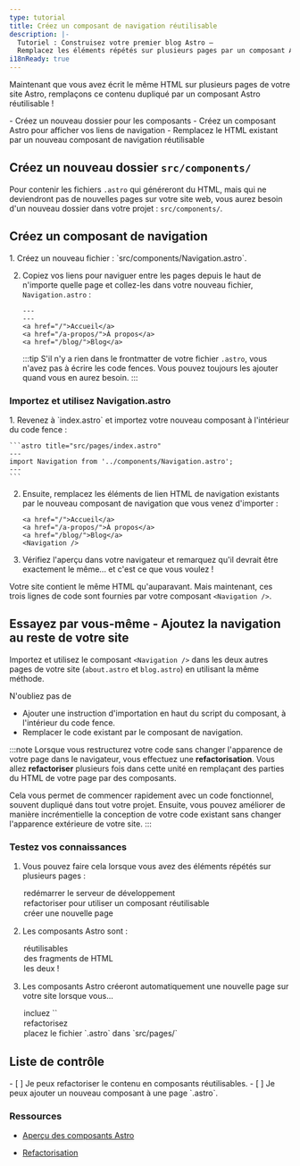 ```yaml
---
type: tutorial
title: Créez un composant de navigation réutilisable
description: |-
  Tutoriel : Construisez votre premier blog Astro —
  Remplacez les éléments répétés sur plusieurs pages par un composant Astro réutilisable
i18nReady: true
---
```


Maintenant que vous avez écrit le même HTML sur plusieurs pages de votre site Astro, remplaçons ce contenu dupliqué par un composant Astro réutilisable !

<PreCheck>
  - Créez un nouveau dossier pour les composants
  - Créez un composant Astro pour afficher vos liens de navigation
  - Remplacez le HTML existant par un nouveau composant de navigation réutilisable
</PreCheck>

## Créez un nouveau dossier `src/components/`

Pour contenir les fichiers `.astro` qui généreront du HTML, mais qui ne deviendront pas de nouvelles pages sur votre site web, vous aurez besoin d'un nouveau dossier dans votre projet : `src/components/`.


## Créez un composant de navigation

<Steps>
1. Créez un nouveau fichier : `src/components/Navigation.astro`.

2. Copiez vos liens pour naviguer entre les pages depuis le haut de n'importe quelle page et collez-les dans votre nouveau fichier, `Navigation.astro` :

    ```astro title="src/components/Navigation.astro" "---"
    ---
    ---
    <a href="/">Accueil</a>
    <a href="/a-propos/">À propos</a>
    <a href="/blog/">Blog</a>
    ```
    :::tip
    S'il n'y a rien dans le frontmatter de votre fichier `.astro`, vous n'avez pas à écrire les code fences. Vous pouvez toujours les ajouter quand vous en aurez besoin.
    :::
</Steps>

### Importez et utilisez Navigation.astro

<Steps>
1. Revenez à `index.astro` et importez votre nouveau composant à l'intérieur du code fence :

    ```astro title="src/pages/index.astro"
    ---
    import Navigation from '../components/Navigation.astro';
    ---
    ```

2. Ensuite, remplacez les éléments de lien HTML de navigation existants par le nouveau composant de navigation que vous venez d'importer :

    ```astro title="src/pages/index.astro" del={1-3} ins={4}
    <a href="/">Accueil</a>
    <a href="/a-propos/">À propos</a>
    <a href="/blog/">Blog</a>
    <Navigation />
    ```

3. Vérifiez l'aperçu dans votre navigateur et remarquez qu'il devrait être exactement le même... et c'est ce que vous voulez !
</Steps>

Votre site contient le même HTML qu'auparavant. Mais maintenant, ces trois lignes de code sont fournies par votre composant `<Navigation />`.

<Box icon="puzzle-piece">

## Essayez par vous-même - Ajoutez la navigation au reste de votre site

Importez et utilisez le composant `<Navigation />` dans les deux autres pages de votre site (`about.astro` et `blog.astro`) en utilisant la même méthode.

N'oubliez pas de
- Ajouter une instruction d'importation en haut du script du composant, à l'intérieur du code fence.
- Remplacer le code existant par le composant de navigation.

</Box>

:::note
Lorsque vous restructurez votre code sans changer l'apparence de votre page dans le navigateur, vous effectuez une **refactorisation**. Vous allez **refactoriser** plusieurs fois dans cette unité en remplaçant des parties du HTML de votre page par des composants. 

Cela vous permet de commencer rapidement avec un code fonctionnel, souvent dupliqué dans tout votre projet. Ensuite, vous pouvez améliorer de manière incrémentielle la conception de votre code existant sans changer l'apparence extérieure de votre site.
:::



<Box icon="check-list">

### Testez vos connaissances



1. Vous pouvez faire cela lorsque vous avez des éléments répétés sur plusieurs pages :
    <MultipleChoice>
      <Option>
        redémarrer le serveur de développement
      </Option>
      <Option isCorrect>
        refactoriser pour utiliser un composant réutilisable
      </Option>
      <Option>
        créer une nouvelle page
      </Option>
    </MultipleChoice>

2. Les composants Astro sont :
    <MultipleChoice>
      <Option>
        réutilisables
      </Option>
      <Option>
        des fragments de HTML
      </Option>
      <Option isCorrect>
        les deux !
      </Option>
    </MultipleChoice>

3. Les composants Astro créeront automatiquement une nouvelle page sur votre site lorsque vous...
    <MultipleChoice>
      <Option>
        incluez `<html></html>`
      </Option>
      <Option>
        refactorisez
      </Option>
      <Option isCorrect>
        placez le fichier `.astro` dans `src/pages/`
      </Option>
    </MultipleChoice>
</Box>

<Box icon="check-list">

## Liste de contrôle

<Checklist>
- [ ] Je peux refactoriser le contenu en composants réutilisables.
- [ ] Je peux ajouter un nouveau composant à une page `.astro`.
</Checklist>

</Box>

### Ressources 

- [Aperçu des composants Astro](/fr/basics/astro-components/)

- [Refactorisation](https://refactoring.com/) <Badge class="neutral-badge" text="external" />
